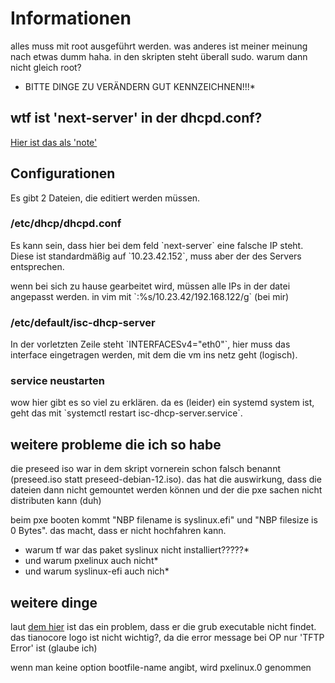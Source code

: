= Informationen =

alles muss mit root ausgeführt werden. was anderes ist meiner meinung nach etwas dumm haha. in den skripten steht überall sudo. warum dann nicht gleich root?

*BITTE DINGE ZU VERÄNDERN GUT KENNZEICHNEN!!!*

== wtf ist 'next-server' in der dhcpd.conf? ==
[[http://wiki.r1soft.com/display/CDP3/Configuring+DHCP+Server+on+Linux+%28ISC+DHCPD%29|Hier ist das als 'note']]


== Configurationen ==

Es gibt 2 Dateien, die editiert werden müssen.

=== /etc/dhcp/dhcpd.conf ===

Es kann sein, dass hier bei dem feld `next-server` eine falsche IP steht. Diese ist standardmäßig auf `10.23.42.152`, muss aber der des Servers entsprechen.

wenn bei sich zu hause gearbeitet wird, müssen alle IPs in der datei angepasst werden. in vim mit `:%s/10.23.42/192.168.122/g` (bei mir)

=== /etc/default/isc-dhcp-server ===

In der vorletzten Zeile steht `INTERFACESv4="eth0"`, hier muss das interface eingetragen werden, mit dem die vm ins netz geht (logisch).

=== service neustarten ===

wow hier gibt es so viel zu erklären. da es (leider) ein systemd system ist, geht das mit `systemctl restart isc-dhcp-server.service`.


== weitere probleme die ich so habe == 

die preseed iso war in dem skript vornerein schon falsch benannt (preseed.iso statt preseed-debian-12.iso). das hat die auswirkung, dass die dateien dann nicht gemountet werden können und der die pxe sachen nicht distributen kann (duh)

beim pxe booten kommt "NBP filename is syslinux.efi" und "NBP filesize is 0 Bytes". das macht, dass er nicht hochfahren kann.


*warum tf war das paket syslinux nicht installiert?????*
*und warum pxelinux auch nicht*
*und warum syslinux-efi auch nich*



== weitere dinge ==

laut [[https://github.com/rhboot/shim/issues/111#issuecomment-522791605|dem hier]] ist das ein problem, dass er die grub executable nicht findet. das tianocore logo ist nicht wichtig?, da die error message bei OP nur 'TFTP Error' ist (glaube ich)

wenn man keine option bootfile-name angibt, wird pxelinux.0 genommen
